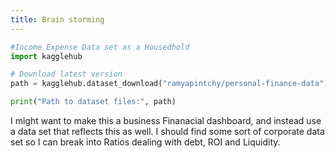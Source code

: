 ```yaml
---
title: Brain storming
---
```


``` python
#Income Expense Data set as a Housedhold 
import kagglehub

# Download latest version
path = kagglehub.dataset_download("ramyapintchy/personal-finance-data")

print("Path to dataset files:", path)
```

I might want to make this a business Finanacial dashboard, and instead use a data set that reflects this as well. I should find some sort of corporate data set so I can break into Ratios dealing with debt, ROI and Liquidity.